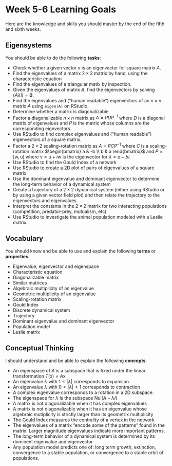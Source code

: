 
# Week 5-6 Learning Goals



Here are the knowledge and skills you should master by the end of the fifth and sixth weeks.


## Eigensystems

You should be able to do the following **tasks**:

* Check whether a given vector $\mathsf{v}$ is an  eigenvector for square matrix $A$.
* Find the eigenvalues of a matrix $2 \times 2$ matrix by hand, using the  characteristic equation
* Find the eigenvalues of a triangular matix by inspection.
* Given the eigenvalues of matrix $A$, find the eigenvectors by solving $(A \lambda I) = \mathbf{0}$.
* Find the eigenvalues and ("human readable") eigenvectors of an  $n \times n$ matrix $A$ using `eigen(A)` on RStudio.
* Determine whether a matrix is diagonalizable.
* Factor a diagonalizable $n \times n$ matrix as $A = PDP^{-1}$ where $D$ is a diagonal matrix of eigenvalues and $P$ is the matrix whose columns are the corresponding eignvectors.
* Use RStudio to find complex eigenvalues and ("human readable") eigenvectors of a square matrix.
* Factor a $2 \times 2$ scaling-rotation matrix as $A = P C P^{-1}$ where $C$ is a  scaling-rotation matrix $\begin{bmatrix} a & -b \\ b & a \end{bmatrix}$  and $P = [ \mathsf{w}, \mathsf{u}]$ where $\mathsf{v} = \mathsf{u} + i \mathsf{w}$ is the eigenvector for $\lambda = a + b i$.
* Use RStudio to find the Gould Index of a network
* Use RStudio to create a 2D plot of pairs of eigenvalues of a square matrix
* Use the dominant eigenvalue and dominant eigenvector to determine the long-term behavior of a dynamical system
* Create a trajectory of a $2 \times 2$ dynamical system (either using RStudio or by using a given vector field plot) and then relate the trajectory to the eigenvectors and eigenvalues
* Interpret the constants in the  $2 \times 2$ matrix for two interacting populations (competition, predator-prey,  mutualism, etc)
* Use RStudio to investigate the animal population modeled with  a Leslie matrix.

## Vocabulary

You should know and be able to use and explain the following **terms** or **properties**. 

* Eigenvalue, eigenvector  and eigenspace
* Characteristic equation
* Diagonalizable matrix
* Similar matrices
* Algebraic multiplicity of an eigenvalue
* Geometric multiplicity of an eigenvalue
* Scaling-rotation matrix
* Gould Index
* Discrete dynamical system
* Trajectory
* Dominant eigenvalue  and dominant eigenvector
* Population model
* Leslie matrix

## Conceptual Thinking

I should understand and be able to explain the following **concepts**:

* An eigenspace of $A$ is a subspace that is fixed under the linear transformation $T(\mathsf{x}) = A \mathsf{x}$
* An eigenvalue $\lambda$ with $1 <| \lambda |$ corresponds to expansion
* An eigenvalue $\lambda$ with $0 < | \lambda | < 1$ corresponds to contraction
* A complex  eigenvalue  corresponds  to a rotation in a 2D subspace.
* The eigenspace for $\lambda$ is the subspace $\mathrm{Nul}(A  - \lambda I)$
* A matrix is  not diagonalizable when it has complex eigenvalues
* A matrix is not diagonalizable when it has an eigenvalue whose algebraic mutiplicity is strictly larger than its geometrix multiplicity
* The Gould Index measures the centrality of a vertex in the network
* The eigenvalues of a matrix "encode some of the patterns" found in the matrix. Larger magnitude  eigenvalues indicate more important patterns.
* The long-term behavior of a  dynamical system is determined by its dominent eigenvalue and eigenvector
* Any population model predicts one of: long term growth, extinction, convergence to a stable population, or convergence to a stable orbit of populations.




